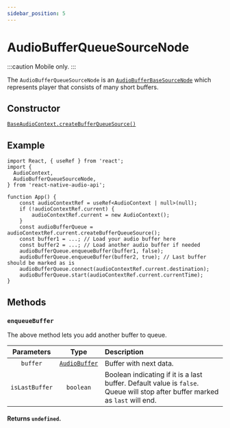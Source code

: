 ```yaml
---
sidebar_position: 5
---
```



# AudioBufferQueueSourceNode

:::caution
Mobile only.
:::

The `AudioBufferQueueSourceNode` is an [`AudioBufferBaseSourceNode`](/sources/audio-buffer-base-source-node) which represents player that consists of many short buffers.

## Constructor

[`BaseAudioContext.createBufferQueueSource()`](/core/base-audio-context#createbuffersource)

## Example

```tsx
import React, { useRef } from 'react';
import {
  AudioContext,
  AudioBufferQueueSourceNode,
} from 'react-native-audio-api';

function App() {
    const audioContextRef = useRef<AudioContext | null>(null);
    if (!audioContextRef.current) {
        audioContextRef.current = new AudioContext();
    }
    const audioBufferQueue = audioContextRef.current.createBufferQueueSource();
    const buffer1 = ...; // Load your audio buffer here
    const buffer2 = ...; // Load another audio buffer if needed
    audioBufferQueue.enqueueBuffer(buffer1, false);
    audioBufferQueue.enqueueBuffer(buffer2, true); // Last buffer should be marked as is
    audioBufferQueue.connect(audioContextRef.current.destination);
    audioBufferQueue.start(audioContextRef.current.currentTime);
}
```

## Methods

### `enqueueBuffer`

The above method lets you add another buffer to queue.

| Parameters | Type | Description |
| :---: | :---: | :---- |
| `buffer` | [`AudioBuffer`](/sources/audio-buffer) | Buffer with next data. |
| `isLastBuffer` | `boolean` | Boolean indicating if it is a last buffer. Default value is `false`. Queue will stop after buffer marked as `last` will end. |

#### Returns `undefined`.

